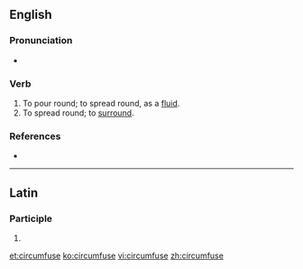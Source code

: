 ==English==

===Pronunciation===
* {{IPA|/ˈsɜː(ɹ).kəmˌfjʊz/}} {{X-SAMPA|/"s3:(r).k@m%fjUz/}}

===Verb===
{{en-verb|circumfus|ing}}

# To pour round; to spread round, as a [[fluid]].
# To spread round; to [[surround]].

===References===
* {{R:Webster 1828}}

----

==Latin==

===Participle===
{{la-part-form|circumfuse}}

# {{inflection of|circumfusus|circumfusus|voc|m|s|lang=la}}

[[et:circumfuse]]
[[ko:circumfuse]]
[[vi:circumfuse]]
[[zh:circumfuse]]